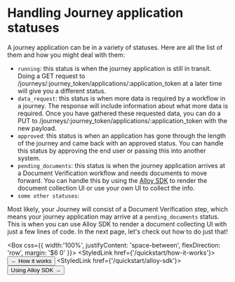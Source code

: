 

# Handling Journey application statuses

A journey application can be in a variety of statuses. Here are all the list of them and how you might deal with them:

- `running`: this status is when the journey application is still in transit. Doing a GET request to /journeys/:journey_token/applications/:application_token at a later time will give you a different status.
- `data_request`: this status is when more data is required by a workflow in a journey. The response will include information about what more data is required. Once you have gathered these requested data, you can do a PUT to /journeys/:journey_token/applications/:application_token with the new payload.
- `approved`: this status is when an application has gone through the length of the journey and came back with an approved status. You can handle this status by approving the end user or passing this into another system.
- `pending_documents`: this status is when the journey application arrives at a Document Verification workflow and needs documents to move forward. You can handle this by using the [Alloy SDK](http://localhost:3000/sdk) to render the document collection UI or use your own UI to collect the info.
- `some other statuses`:


Most likely, your Journey will consist of a Document Verification step, which means your journey application may arrive at a `pending_documents` status. This is when you can use Alloy SDK to render a document collecting UI with just a few lines of code. In the next page, let's check out how to do just that!


<Box css={{
    width:'100%',
    justifyContent: 'space-between',
    flexDirection: 'row',
    margin: '$6 0'
}}>
<StyledLink href={'/quickstart/how-it-works'}><Button color={ButtonColor.secondary} size={ButtonSize.large}> ← How it works </Button></StyledLink>
<StyledLink href={'/quickstart/alloy-sdk'}><Button size={ButtonSize.large}> Using Alloy SDK → </Button></StyledLink>
</Box>


